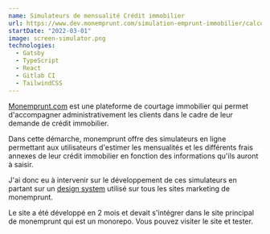 ```yaml
---
name: Simulateurs de mensualité Crédit immobilier
url: https://www.dev.monemprunt.com/simulation-emprunt-immobilier/calcul-mensualites-credit-immobilier/
startDate: "2022-03-01"
image: screen-simulator.png
technologies:
  - Gatsby
  - TypeScript
  - React
  - Gitlab CI
  - TailwindCSS
---
```


[Monemprunt.com](https://www.monemprunt.com) est une plateforme de courtage immobilier qui permet d'accompagner administrativement les
clients dans le cadre de leur demande de crédit immobilier.

Dans cette démarche, monemprunt offre des simulateurs en ligne permettant aux utilisateurs d'estimer les mensualités et les différents frais annexes de leur crédit immobilier
en fonction des informations qu'ils auront à saisir.

J'ai donc eu à intervenir sur le développement de ces simulateurs en partant sur un [design system](https://mec-design-system.netlify.app/)
utilisé sur tous les sites marketing de monemprunt.

Le site a été développé en 2 mois et devait s'intégrer dans le site principal de monemprunt qui est un monorepo.
Vous pouvez visiter le site et tester.
